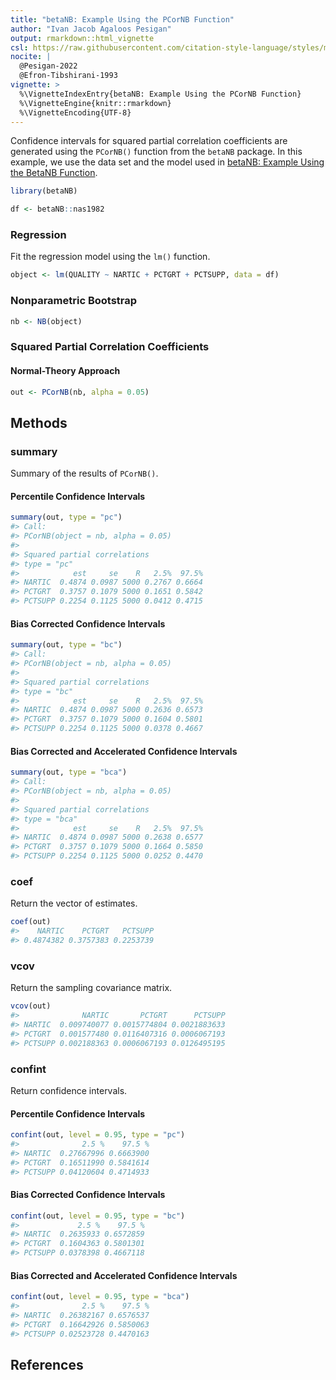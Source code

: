 ```yaml
---
title: "betaNB: Example Using the PCorNB Function"
author: "Ivan Jacob Agaloos Pesigan"
output: rmarkdown::html_vignette
csl: https://raw.githubusercontent.com/citation-style-language/styles/master/apa.csl
nocite: |
  @Pesigan-2022
  @Efron-Tibshirani-1993
vignette: >
  %\VignetteIndexEntry{betaNB: Example Using the PCorNB Function}
  %\VignetteEngine{knitr::rmarkdown}
  %\VignetteEncoding{UTF-8}
---
```




Confidence intervals for
squared partial correlation coefficients
are generated using
the `PCorNB()` function from the `betaNB` package.
In this example,
we use the data set and the model used in
[betaNB: Example Using the BetaNB Function](example-beta-nb.html).


``` r
library(betaNB)
```




``` r
df <- betaNB::nas1982
```

### Regression

Fit the regression model using the `lm()` function.


``` r
object <- lm(QUALITY ~ NARTIC + PCTGRT + PCTSUPP, data = df)
```

### Nonparametric Bootstrap


``` r
nb <- NB(object)
```

### Squared Partial Correlation Coefficients

#### Normal-Theory Approach


``` r
out <- PCorNB(nb, alpha = 0.05)
```

## Methods

### summary

Summary of the results of `PCorNB()`.

#### Percentile Confidence Intervals


``` r
summary(out, type = "pc")
#> Call:
#> PCorNB(object = nb, alpha = 0.05)
#> 
#> Squared partial correlations
#> type = "pc"
#>            est     se    R   2.5%  97.5%
#> NARTIC  0.4874 0.0987 5000 0.2767 0.6664
#> PCTGRT  0.3757 0.1079 5000 0.1651 0.5842
#> PCTSUPP 0.2254 0.1125 5000 0.0412 0.4715
```

#### Bias Corrected Confidence Intervals


``` r
summary(out, type = "bc")
#> Call:
#> PCorNB(object = nb, alpha = 0.05)
#> 
#> Squared partial correlations
#> type = "bc"
#>            est     se    R   2.5%  97.5%
#> NARTIC  0.4874 0.0987 5000 0.2636 0.6573
#> PCTGRT  0.3757 0.1079 5000 0.1604 0.5801
#> PCTSUPP 0.2254 0.1125 5000 0.0378 0.4667
```

#### Bias Corrected and Accelerated Confidence Intervals


``` r
summary(out, type = "bca")
#> Call:
#> PCorNB(object = nb, alpha = 0.05)
#> 
#> Squared partial correlations
#> type = "bca"
#>            est     se    R   2.5%  97.5%
#> NARTIC  0.4874 0.0987 5000 0.2638 0.6577
#> PCTGRT  0.3757 0.1079 5000 0.1664 0.5850
#> PCTSUPP 0.2254 0.1125 5000 0.0252 0.4470
```

### coef

Return the vector of estimates.


``` r
coef(out)
#>    NARTIC    PCTGRT   PCTSUPP 
#> 0.4874382 0.3757383 0.2253739
```

### vcov

Return the sampling covariance matrix.


``` r
vcov(out)
#>              NARTIC       PCTGRT      PCTSUPP
#> NARTIC  0.009740077 0.0015774804 0.0021883633
#> PCTGRT  0.001577480 0.0116407316 0.0006067193
#> PCTSUPP 0.002188363 0.0006067193 0.0126495195
```

### confint

Return confidence intervals.

#### Percentile Confidence Intervals


``` r
confint(out, level = 0.95, type = "pc")
#>              2.5 %    97.5 %
#> NARTIC  0.27667996 0.6663900
#> PCTGRT  0.16511990 0.5841614
#> PCTSUPP 0.04120604 0.4714933
```

#### Bias Corrected Confidence Intervals


``` r
confint(out, level = 0.95, type = "bc")
#>             2.5 %    97.5 %
#> NARTIC  0.2635933 0.6572859
#> PCTGRT  0.1604363 0.5801301
#> PCTSUPP 0.0378398 0.4667118
```

#### Bias Corrected and Accelerated Confidence Intervals


``` r
confint(out, level = 0.95, type = "bca")
#>              2.5 %    97.5 %
#> NARTIC  0.26382167 0.6576537
#> PCTGRT  0.16642926 0.5850063
#> PCTSUPP 0.02523728 0.4470163
```

## References
